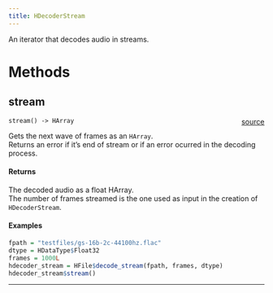 ```yaml
---
title: HDecoderStream
---
```


An iterator that decodes audio in streams. \

# Methods

## stream

`stream() -> HArray` <span style="float: right;"> [source](https://github.com/daniellga/harmonium/tree/master/r-harmonium/src/rust/src/hfile.rs#L449) </span> \

Gets the next wave of frames as an `HArray`. \
Returns an error if it's end of stream or if an error ocurred in
the decoding process. \

#### Returns

The decoded audio as a float HArray. \
The number of frames streamed is the one used as input in the creation of `HDecoderStream`. \

#### Examples

```r
fpath = "testfiles/gs-16b-2c-44100hz.flac"
dtype = HDataType$Float32
frames = 1000L
hdecoder_stream = HFile$decode_stream(fpath, frames, dtype)
hdecoder_stream$stream()
```

_________

